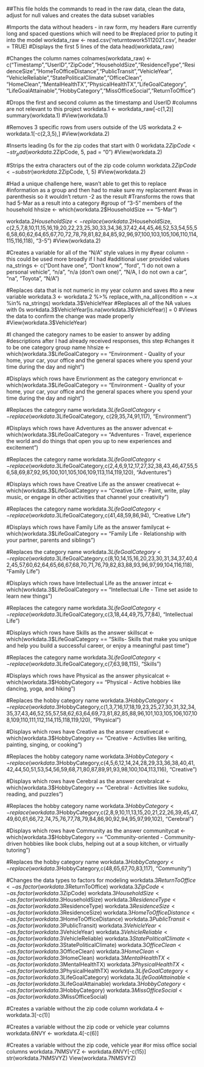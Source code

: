 ##This file holds the commands to read in the raw data, clean the data, adjust for null values and creates the data subset variables



#Imports the data without headers - in raw form, my headers
#are currently long and spaced questions which will need to be
#replaced prior to puting it into the model
workdata_raw <- read.csv('returntowork5112021.csv', header = TRUE)
#Displays the first 5 lines of the data
head(workdata_raw)

#Changes the column names
colnames(workdata_raw) <- c("Timestamp","UserID","ZipCode","HouseholdSize","ResidenceType","ResidenceSize","HomeToOfficeDistance","PublicTransit","VehicleYear", "VehicleReliable","StatePoliticalClimate","OfficeClean",
"HomeClean","MentalHealthTX","PhysicalHealthTX","LifeGoalCategory", "LifeGoalAttainable","HobbyCategory","MissOfficeSocial","ReturnToOffice")


#Drops the first and second column as the timestamp and UserID
#columns are not relevant to this project
workdata.1 <- workdata_raw[-c(1,2)]
summary(workdata.1)
#View(workdata.1)

#Removes 3 specific rows from users outside of the US
workdata.2 <- workdata.1[-c(2,3,5),]
#View(workdata.2)

#Inserts leading 0s for the zip codes that start with 0
workdata.2$ZipCode <- str_pad(workdata.2$ZipCode, 5, pad = "0")
#View(workdata.2)

#Strips the extra characters out of the zip code column
workdata.2$ZipCode <- substr(workdata.2$ZipCode, 1, 5)
#View(workdata.2)

#Had a unique challenge here, wasn't able to get this to replace
#information as a group and then had to make sure my replacement
#was in parenthesis so it wouldn't return -2 as the result
#Transforms the rows that had 5-Mar as a result into a category
#group of "3-5" members of the household
hhsize <- which(workdata.2$HouseholdSize == "5-Mar")

workdata.2$HouseholdSize <- replace(workdata.2$HouseholdSize, c(2,5,7,8,10,11,15,16,19,20,22,23,25,30,33,34,36,37,42,44,45,46,52,53,54,55,56,58,60,62,64,65,67,70,72,78,79,81,82,84,85,92,96,97,100,103,105,106,110,114,115,116,118), "3-5")
#View(workdata.2)

#Creates a variable for all of the "N/A" style values in my
#year column - this could be used more broadly if I had
#additional user provided values
na_strings <- c("Dont have one", "Don't know", "ford", "I do not own a personal vehicle", "n/a", "n/a (don't own one)", "N/A, I do not own a car", "na", "Toyota", "N/A")

#Replaces data that is not numeric in my year column and saves
#to a new variable
workdata.3 <- workdata.2 %>%
replace_with_na_all(condition = ~.x %in% na_strings)
workdata.3$VehicleYear
#Replaces all of the NA values with 0s
workdata.3$VehicleYear[is.na(workdata.3$VehicleYear)] = 0
#Views the data to confirm the change was made properly
#View(workdata.3$VehicleYear)

#I changed the category names to be easier to answer by adding
#descriptions after I had already received responses, this step
#changes it to be one category group name
hhsize <- which(workdata.3$LifeGoalCategory == "Environment - Quality of your home, your car, your office and the general spaces where you spend your time during the day and night")

#Displays which rows have Envrionment as the category
envrioncat <- which(workdata.3$LifeGoalCategory == "Environment - Quality of your home, your car, your office and the general spaces where you spend your time during the day and night")

#Replaces the category name
workdata.3$LifeGoalCategory <- replace(workdata.3$LifeGoalCategory, c(29,35,74,91,117), "Environment")

#Displays which rows have Adventures as the answer
advencat <- which(workdata.3$LifeGoalCategory == "Adventures - Travel, experience the world and do things that open you up to new experiences and excitement")

#Replaces the category name
workdata.3$LifeGoalCategory <- replace(workdata.3$LifeGoalCategory,c(2,4,6,9,12,17,27,32,38,43,46,47,55,56,58,69,87,92,95,100,101,105,106,109,113,114,119,120), "Adventures")

#Displays which rows have Creative Life as the answer
creativecat <- which(workdata.3$LifeGoalCategory == "Creative Life - Paint, write, play music, or engage in other activities that channel your creativity")

#Replaces the category name
workdata.3$LifeGoalCategory <- replace(workdata.3$LifeGoalCategory,c(41,48,59,86,94), "Creative Life")

#Displays which rows have Family Life as the answer
familycat <- which(workdata.3$LifeGoalCategory == "Family Life - Relationship with your partner, parents and siblings")

#Replaces the category name
workdata.3$LifeGoalCategory <- replace(workdata.3$LifeGoalCategory,c(8,10,14,15,16,20,23,30,31,34,37,40,42,45,57,60,62,64,65,66,67,68,70,71,76,79,82,83,88,93,96,97,99,104,116,118), "Family Life")

#Displays which rows have Intellectual Life as the answer
intcat <- which(workdata.3$LifeGoalCategory == "Intellectual Life - Time set aside to learn new things")

#Replaces the category name
workdata.3$LifeGoalCategory <- replace(workdata.3$LifeGoalCategory,c(3,18,44,49,75,77,84), "Intellectual Life")

#Displays which rows have Skills as the answer
skillscat <- which(workdata.3$LifeGoalCategory == "Skills- Skills that make you unique and help you build a successful career, or enjoy a meaningful past time")

#Replaces the category name
workdata.3$LifeGoalCategory <- replace(workdata.3$LifeGoalCategory,c(7,63,98,115), "Skills")

#Displays which rows have Physical as the answer
physicalcat <- which(workdata.3$HobbyCategory == "Physical - Active hobbies like dancing, yoga, and hiking")

#Replaces the hobby category name
workdata.3$HobbyCategory <- replace(workdata.3$HobbyCategory,c(1,3,7,16,17,18,19,23,25,27,30,31,32,34,35,37,43,46,52,55,57,58,62,63,64,69,73,81,82,85,88,96,101,103,105,106,107,108,109,110,111,112,114,115,118,119,120), "Physical")

#Displays which rows have Creative as the answer
creativecat <- which(workdata.3$HobbyCategory == "Creative - Activities like writing, painting, singing, or cooking")

#Replaces the hobby category name
workdata.3$HobbyCategory <- replace(workdata.3$HobbyCategory,c(4,5,6,12,14,24,28,29,33,36,38,40,41,42,44,50,51,53,54,56,59,68,71,80,87,89,91,93,98,100,104,113,116), "Creative")

#Displays which rows have Cerebral as the answer
cerebralcat <- which(workdata.3$HobbyCategory == "Cerebral - Activities like sudoku, reading, and puzzles")

#Replaces the hobby category name
workdata.3$HobbyCategory <- replace(workdata.3$HobbyCategory,c(2,8,9,10,11,13,15,20,21,22,26,39,45,47,49,60,61,66,72,74,75,76,77,78,79,84,86,90,92,94,95,97,99,102), "Cerebral")

#Displays which rows have Community as the answer
communitycat <- which(workdata.3$HobbyCategory == "Community-oriented - Community-driven hobbies like book clubs, helping out at a soup kitchen, or virtually tutoring")

#Replaces the hobby category name
workdata.3$HobbyCategory <- replace(workdata.3$HobbyCategory,c(48,65,67,70,83,117), "Community")

#Changes the data types to factors for modeling
workdata.3$ReturnToOffice <- as.factor(workdata.3$ReturnToOffice)
workdata.3$ZipCode <- as.factor(workdata.3$ZipCode)
workdata.3$HouseholdSize <- as.factor(workdata.3$HouseholdSize)
workdata.3$ResidenceType <- as.factor(workdata.3$ResidenceType)
workdata.3$ResidenceSize <- as.factor(workdata.3$ResidenceSize)
workdata.3$HomeToOfficeDistance <- as.factor(workdata.3$HomeToOfficeDistance)
workdata.3$PublicTransit <- as.factor(workdata.3$PublicTransit)
workdata.3$VehicleYear <- as.factor(workdata.3$VehicleYear)
workdata.3$VehicleReliable <- as.factor(workdata.3$VehicleReliable)
workdata.3$StatePoliticalClimate <- as.factor(workdata.3$StatePoliticalClimate)
workdata.3$OfficeClean <- as.factor(workdata.3$OfficeClean)
workdata.3$HomeClean <- as.factor(workdata.3$HomeClean)
workdata.3$MentalHealthTX <- as.factor(workdata.3$MentalHealthTX)
workdata.3$PhysicalHealthTX <- as.factor(workdata.3$PhysicalHealthTX)
workdata.3$LifeGoalCategory <- as.factor(workdata.3$LifeGoalCategory)
workdata.3$LifeGoalAttainable <- as.factor(workdata.3$LifeGoalAttainable)
workdata.3$HobbyCategory <- as.factor(workdata.3$HobbyCategory)
workdata.3$MissOfficeSocial <- as.factor(workdata.3$MissOfficeSocial)

#Creates a variable without the zip code column
workdata.4 <- workdata.3[-c(1)]

#Creates a variable without the zip code or vehicle year columns
workdata.6NVY <- workdata.4[-c(6)]

#Creates a variable without the zip code, vehicle year
#or miss office social columns
workdata.7NMSVYZ <- workdata.6NVY[-c(15)]
str(workdata.7NMSVYZ)
View(workdata.7NMSVYZ)
